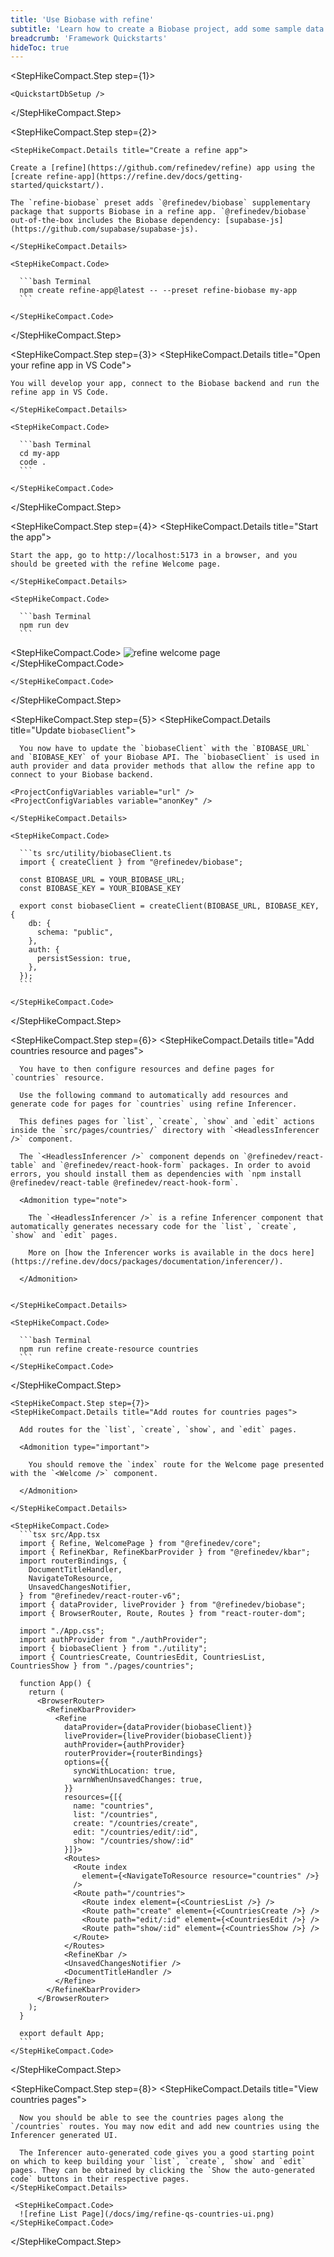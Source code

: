```yaml
---
title: 'Use Biobase with refine'
subtitle: 'Learn how to create a Biobase project, add some sample data to your database, and query the data from a refine app.'
breadcrumb: 'Framework Quickstarts'
hideToc: true
---
```


<StepHikeCompact>

  <StepHikeCompact.Step step={1}>
    
    <QuickstartDbSetup />

  </StepHikeCompact.Step>

  <StepHikeCompact.Step step={2}>

    <StepHikeCompact.Details title="Create a refine app">

    Create a [refine](https://github.com/refinedev/refine) app using the [create refine-app](https://refine.dev/docs/getting-started/quickstart/).

    The `refine-biobase` preset adds `@refinedev/biobase` supplementary package that supports Biobase in a refine app. `@refinedev/biobase` out-of-the-box includes the Biobase dependency: [supabase-js](https://github.com/supabase/supabase-js).

    </StepHikeCompact.Details>

    <StepHikeCompact.Code>

      ```bash Terminal
      npm create refine-app@latest -- --preset refine-biobase my-app
      ```

    </StepHikeCompact.Code>

  </StepHikeCompact.Step>

  <StepHikeCompact.Step step={3}>
    <StepHikeCompact.Details title="Open your refine app in VS Code">

    You will develop your app, connect to the Biobase backend and run the refine app in VS Code.

    </StepHikeCompact.Details>

    <StepHikeCompact.Code>

      ```bash Terminal
      cd my-app
      code .
      ```

    </StepHikeCompact.Code>

  </StepHikeCompact.Step>

  <StepHikeCompact.Step step={4}>
    <StepHikeCompact.Details title="Start the app">

    Start the app, go to http://localhost:5173 in a browser, and you should be greeted with the refine Welcome page.

    </StepHikeCompact.Details>

    <StepHikeCompact.Code>

      ```bash Terminal
      npm run dev
      ```

<StepHikeCompact.Code>
  ![refine welcome page](/docs/img/refine-qs-welcome-page.png)
</StepHikeCompact.Code>

    </StepHikeCompact.Code>

  </StepHikeCompact.Step>

<StepHikeCompact.Step step={5}>
    <StepHikeCompact.Details title="Update `biobaseClient`">

      You now have to update the `biobaseClient` with the `BIOBASE_URL` and `BIOBASE_KEY` of your Biobase API. The `biobaseClient` is used in auth provider and data provider methods that allow the refine app to connect to your Biobase backend.

    <ProjectConfigVariables variable="url" />
    <ProjectConfigVariables variable="anonKey" />

    </StepHikeCompact.Details>

    <StepHikeCompact.Code>

      ```ts src/utility/biobaseClient.ts
      import { createClient } from "@refinedev/biobase";

      const BIOBASE_URL = YOUR_BIOBASE_URL;
      const BIOBASE_KEY = YOUR_BIOBASE_KEY

      export const biobaseClient = createClient(BIOBASE_URL, BIOBASE_KEY, {
        db: {
          schema: "public",
        },
        auth: {
          persistSession: true,
        },
      });
      ```

    </StepHikeCompact.Code>

  </StepHikeCompact.Step>

  <StepHikeCompact.Step step={6}>
    <StepHikeCompact.Details title="Add countries resource and pages">

      You have to then configure resources and define pages for `countries` resource.

      Use the following command to automatically add resources and generate code for pages for `countries` using refine Inferencer.

      This defines pages for `list`, `create`, `show` and `edit` actions inside the `src/pages/countries/` directory with `<HeadlessInferencer />` component.

      The `<HeadlessInferencer />` component depends on `@refinedev/react-table` and `@refinedev/react-hook-form` packages. In order to avoid errors, you should install them as dependencies with `npm install @refinedev/react-table @refinedev/react-hook-form`.

      <Admonition type="note">

        The `<HeadlessInferencer />` is a refine Inferencer component that automatically generates necessary code for the `list`, `create`, `show` and `edit` pages.

        More on [how the Inferencer works is available in the docs here](https://refine.dev/docs/packages/documentation/inferencer/).

      </Admonition>


    </StepHikeCompact.Details>

    <StepHikeCompact.Code>

      ```bash Terminal
      npm run refine create-resource countries
      ```
    </StepHikeCompact.Code>

  </StepHikeCompact.Step>

    <StepHikeCompact.Step step={7}>
    <StepHikeCompact.Details title="Add routes for countries pages">

      Add routes for the `list`, `create`, `show`, and `edit` pages.

      <Admonition type="important">

        You should remove the `index` route for the Welcome page presented with the `<Welcome />` component.

      </Admonition>

    </StepHikeCompact.Details>

    <StepHikeCompact.Code>
      ```tsx src/App.tsx
      import { Refine, WelcomePage } from "@refinedev/core";
      import { RefineKbar, RefineKbarProvider } from "@refinedev/kbar";
      import routerBindings, {
        DocumentTitleHandler,
        NavigateToResource,
        UnsavedChangesNotifier,
      } from "@refinedev/react-router-v6";
      import { dataProvider, liveProvider } from "@refinedev/biobase";
      import { BrowserRouter, Route, Routes } from "react-router-dom";

      import "./App.css";
      import authProvider from "./authProvider";
      import { biobaseClient } from "./utility";
      import { CountriesCreate, CountriesEdit, CountriesList, CountriesShow } from "./pages/countries";

      function App() {
        return (
          <BrowserRouter>
            <RefineKbarProvider>
              <Refine
                dataProvider={dataProvider(biobaseClient)}
                liveProvider={liveProvider(biobaseClient)}
                authProvider={authProvider}
                routerProvider={routerBindings}
                options={{
                  syncWithLocation: true,
                  warnWhenUnsavedChanges: true,
                }}
                resources={[{
                  name: "countries",
                  list: "/countries",
                  create: "/countries/create",
                  edit: "/countries/edit/:id",
                  show: "/countries/show/:id"
                }]}>
                <Routes>
                  <Route index
                    element={<NavigateToResource resource="countries" />}
                  />
                  <Route path="/countries">
                    <Route index element={<CountriesList />} />
                    <Route path="create" element={<CountriesCreate />} />
                    <Route path="edit/:id" element={<CountriesEdit />} />
                    <Route path="show/:id" element={<CountriesShow />} />
                  </Route>
                </Routes>
                <RefineKbar />
                <UnsavedChangesNotifier />
                <DocumentTitleHandler />
              </Refine>
            </RefineKbarProvider>
          </BrowserRouter>
        );
      }

      export default App;
      ```
    </StepHikeCompact.Code>

  </StepHikeCompact.Step>

  <StepHikeCompact.Step step={8}>
    <StepHikeCompact.Details title="View countries pages">

      Now you should be able to see the countries pages along the `/countries` routes. You may now edit and add new countries using the Inferencer generated UI.

      The Inferencer auto-generated code gives you a good starting point on which to keep building your `list`, `create`, `show` and `edit` pages. They can be obtained by clicking the `Show the auto-generated code` buttons in their respective pages.
    </StepHikeCompact.Details>

     <StepHikeCompact.Code>
      ![refine List Page](/docs/img/refine-qs-countries-ui.png)
    </StepHikeCompact.Code>

  </StepHikeCompact.Step>
</StepHikeCompact>
